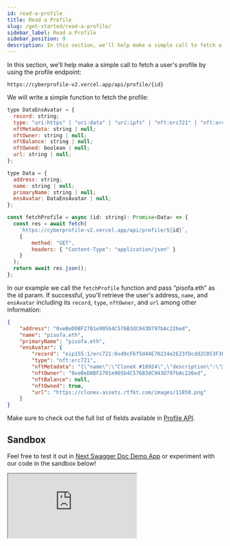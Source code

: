 ```yaml
---
id: read-a-profile
title: Read a Profile
slug: /get-started/read-a-profile/
sidebar_label: Read a Profile
sidebar_position: 9
description: In this section, we'll help make a simple call to fetch a user's profile.
---
```


In this section, we'll help make a simple call to fetch a user's profile by using the profile endpoint: 

```curl
https://cyberprofile-v2.vercel.app/api/profile/{id}
```

We will write a simple function to fetch the profile:

```jsx title="/src/App.tsx"
type DataEnsAvatar = {
  record: string;
  type: "uri:https" | "uri:data" | "uri:ipfs" | "nft:erc721" | "nft:erc1155";
  nftMetadata: string | null;
  nftOwner: string | null;
  nftBalance: string | null;
  nftOwned: boolean | null;
  url: string | null;
};

type Data = {
  address: string;
  name: string | null;
  primaryName: string | null;
  ensAvatar: DataEnsAvatar | null;
};

const fetchProfile = async (id: string): Promise<Data> => {
  const res = await fetch(
    `https://cyberprofile-v2.vercel.app/api/profile/${id}`,
    {
        method: "GET",
        headers: { "Content-Type": "application/json" }
    }
  );
  return await res.json();
};
```

In our example we call the `fetchProfile` function and pass “pisofa.eth” as the id param.  If successful, you'll retrieve the user's address, `name`, and `ensAvatar` including its `record`, `type`, `nftOwner`, and `url` among other information:

```json
{
    "address": "0xeBeD0BF2701e905b4C576B3dC943D797bAc226ed",
    "name": "pisofa.eth",
    "primaryName": "pisofa.eth",
    "ensAvatar": {
        "record": "eip155:1/erc721:0x49cF6f5d44E70224e2E23fDcdd2C053F30aDA28B/11850",
        "type": "nft:erc721",
        "nftMetadata": "{\"name\":\"CloneX #18924\",\"description\":\"🧬 CLONE X 🧬\\n\\n20,000 next-gen Avatars, by RTFKT and Takashi Murakami 🌸\\n\\nIf you own a clone without any Murakami trait please read the terms regarding RTFKT - Owned Content here: https://rtfkt.com/legal-2A\\n\\nYou are also entitled to a commercial license, please read the terms to that here: https://rtfkt.com/legal-2C\",\"attributes\":[{\"trait_type\":\"DNA\",\"value\":\"Human\"},{\"trait_type\":\"Eye Color\",\"value\":\"BLU\"},{\"trait_type\":\"Hair\",\"value\":\"BLU Curtains\"},{\"trait_type\":\"Clothing\",\"value\":\"BLCK VARSITY JCKT\"},{\"trait_type\":\"Mouth\",\"value\":\"ROBO\"}],\"image\":\"https://clonex-assets.rtfkt.com/images/11850.png\"}",
        "nftOwner": "0xeBeD0BF2701e905b4C576B3dC943D797bAc226ed",
        "nftBalance": null,
        "nftOwned": true,
        "url": "https://clonex-assets.rtfkt.com/images/11850.png"
    }
}
```

Make sure to check out the full list of fields available in [Profile API](/cyberconnect-api/rest-api/profile/).


## Sandbox

Feel free to test it out in [Next Swagger Doc Demo App](https://cyberprofile-v2.vercel.app/) or experiment with our code in the sandbox below!

<iframe
  src="https://codesandbox.io/embed/read-a-profile-i4l5lw?codemirror=1&fontsize=14&hidenavigation=0&theme=dark&runonclick=1&view=split&module=/src/queries/GetIdentity.tsx"
  title="read-identity"
  allow="accelerometer; ambient-light-sensor; camera; encrypted-media; geolocation; gyroscope; hid; microphone; midi; payment; usb; vr; xr-spatial-tracking"
  sandbox="allow-forms allow-modals allow-popups allow-presentation allow-same-origin allow-scripts"
></iframe>
